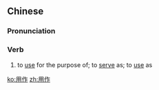 ==Chinese==
{{zh-forms}}

===Pronunciation===
{{zh-pron
|m=yòngzuò
|c=jung6 zok3
|mn=iōng-chok
|cat=v
}}

===Verb===
{{zh-verb}}

# to [[use]] for the purpose of; to [[serve]] as; to [[use]] as

[[ko:用作]]
[[zh:用作]]